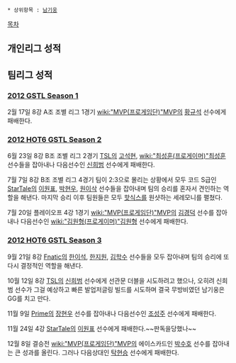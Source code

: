  * 상위항목 : [[남기웅]]

[[목차]]

== 개인리그 성적 ==

== 팀리그 성적 ==
=== [[2012 GSTL Season 1]] ===
2월 17일 8강 A조 조별 리그 1경기 [[wiki:"MVP(프로게임단)"MVP]]의 [[황규석]] 선수에게 패배한다.
=== [[2012 HOT6 GSTL Season 2]] ===
6월 23일 8강 B조 조별 리그 2경기 [[TSL]]의 [[고석현]], [[wiki:"최성훈(프로게이머)"최성훈]] 선수들을 잡아내나 다음선수인 [[신희범]] 선수에게 패배한다.

7월 7일 8강 B조 조별 리그 4경기 팀이 2:3으로 몰리는 상황에서 모두 코드 S급인 [[StarTale]]의 [[이원표]], [[박현우]], [[원이삭]] 선수들을 잡아내며 팀의 승리를 혼자서 견인하는 역할을 해낸다. 마지막 승리 이후 팀원들은 모두 [[핫식스]]를 원샷하는 세레모니를 펼쳤다.

7월 20일 플레이오프 4강 1경기 [[wiki:"MVP(프로게임단)"MVP]]의 [[김경덕]] 선수를 잡아내나 다음선수인 [[wiki:"김원형(프로게이머)"김원형]] 선수에게 패배한다.
=== [[2012 HOT6 GSTL Season 3]] ===
9월 21일 8강 [[Fnatic]]의 [[한이석]], [[한지원]], [[김학수]] 선수들을 모두 잡아내며 팀의 승리에 또다시 결정적인 역할을 해낸다.

10월 12일 8강 [[TSL]]의 [[신희범]] 선수에게 선관문 더블을 시도하려고 했으나, 오히려 신희범 선수가 그걸 예상하고 빠른 발업저글링 빌드를 시도하며 결국 무방비였던 남기웅은 GG를 치고 만다.

11월 9일 [[Prime]]의 [[장현우]] 선수를 잡아내나 다음선수인 [[조성주]] 선수에게 패배한다.

11월 24일 4강 [[StarTale]]의 [[이원표]] 선수에게 패배한다.~~판독을당했나~~

12월 8일 결승전 [[wiki:"MVP(프로게임단)"MVP]]의 에이스카드인 [[박수호]] 선수를 잡아내는 큰 성과를 올린다. 그러나 다음상대인 [[탁현승]] 선수에게 패배한다.
